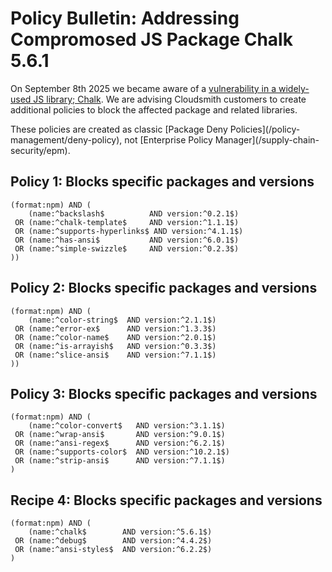 
# Policy Bulletin: Addressing Compromosed JS Package Chalk 5.6.1

On September 8th 2025 we became aware of a [vulnerability in a widely-used JS library; Chalk](https://github.com/chalk/chalk/issues/656#issuecomment-3266894253). We are advising Cloudsmith customers to create additional policies to block the affected package and related libraries.

<Note variant="note" headline="Classic Policies">
These policies are created as classic [Package Deny Policies](/policy-management/deny-policy), not [Enterprise Policy Manager](/supply-chain-security/epm).
</Note>

## Policy 1: Blocks specific packages and versions

```rego
(format:npm) AND (
    (name:^backslash$          AND version:^0.2.1$)
 OR (name:^chalk-template$     AND version:^1.1.1$)
 OR (name:^supports-hyperlinks$ AND version:^4.1.1$)
 OR (name:^has-ansi$           AND version:^6.0.1$)
 OR (name:^simple-swizzle$     AND version:^0.2.3$)
))
```

## Policy 2: Blocks specific packages and versions

```rego
(format:npm) AND (
    (name:^color-string$  AND version:^2.1.1$)
 OR (name:^error-ex$      AND version:^1.3.3$)
 OR (name:^color-name$    AND version:^2.0.1$)
 OR (name:^is-arrayish$   AND version:^0.3.3$)
 OR (name:^slice-ansi$    AND version:^7.1.1$)
))
```

## Policy 3: Blocks specific packages and versions

```rego
(format:npm) AND (
    (name:^color-convert$   AND version:^3.1.1$)
 OR (name:^wrap-ansi$       AND version:^9.0.1$)
 OR (name:^ansi-regex$      AND version:^6.2.1$)
 OR (name:^supports-color$  AND version:^10.2.1$)
 OR (name:^strip-ansi$      AND version:^7.1.1$)
)
```

## Recipe 4: Blocks specific packages and versions

```rego
(format:npm) AND (
    (name:^chalk$        AND version:^5.6.1$)
 OR (name:^debug$        AND version:^4.4.2$)
 OR (name:^ansi-styles$  AND version:^6.2.2$)
)
```
